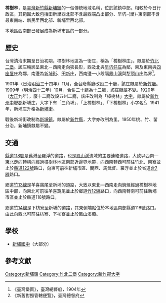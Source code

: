 {{noteTA　
|1 = zh-cn:庄; zh-hk:庄; zh-tw:庄;
}}
'''樟樹林'''，是[[臺灣|臺灣]][[新竹縣|新竹縣]][[新埔鎮|新埔鎮]]的一個傳統地域名稱，位於該鎮中部。相較於今日行政區，其範圍大致包括田新里西北部不含最西端凸出部分、旱坑-{里}-東南部不含最東南端、新民里西北部、新埔里西北部。

本地區西南部已發展成為新埔市區的一部分。

==歷史==
台灣清治末期至日治初期，樟樹林地區為一街庄，稱為「樟樹林庄」，隸屬於[[竹北二堡|竹北二堡]]。該庄輪廓呈東北－西南走向狹長形，西及北與[[旱坑仔庄|旱坑仔庄]]為鄰，東及東南與[[四座屋庄|四座屋庄]]為鄰，南邊為[[新埔_(新竹縣大字)|新埔街]]、[[田新庄|田新庄]]，西南邊一小段隔[[鳳山溪|鳳山溪]]與[[犁頭山庄|犁頭山庄]]為界<ref>《臺灣堡圖》，臺灣總督府，1904年</ref>。

1901年（日治[[明治|明治]]三十四年）11月，全台廢縣廳改設二十廳，該庄隸屬於[[新竹廳|新竹廳]]。1909年（明治四十二年）10月，合併二十廳為十二廳，該庄隸屬不變。1920年（[[大正|大正]]九年），廢十二廳改設五州二廳，該庄改制為「樟樹林」[[大字|大字]]，隸屬於[[新竹州|新竹州]][[中壢郡|中壢郡]]新埔庄，大字下有「三角埔」、「上樟樹林」、「下樟樹林」小字名<ref>《新舊對照管轄便覽》，臺灣總督府</ref>。1941年，新埔庄升格為[[新埔街|新埔街]]。

戰後新埔街改制為[[新埔鎮|新埔鎮]]，隸屬於[[新竹縣|新竹縣]]，大字亦改制為里。1950年桃、竹、苗分治，新埔鎮隸屬不變。

==交通==
[[縣道118號|縣道118號]]是舊港至羅浮的道路，也是[[鳳山溪|鳳山溪]]流域的主要連絡道路，大致以西南—東北走向轉橫向經過樟樹林地區南部近邊界地帶，向西南轉西可前往竹北、南寮並止於[[縣道122號|縣道122號]]路口，向東可前往新埔市區、關西、馬武督、羅浮並止於省道[[台7線|台7線]]路口。

鄉道[[竹13線|竹13線]]是羊喜窩尾至新埔的道路，大致以東北—西南走向蜿蜒經過樟樹林地區中部，向東北可前往羊喜窩尾並止於鄉道[[竹12線|竹12線]]路口，向西南轉南可前往新埔市區並止於縣道118號路口。

鄉道[[竹14線|竹14線]]是下枋寮至新埔的道路，其東側端點位於本地區南部縣道118號路口。由此向西北可前往枋寮、下枋寮並止於鳳山溪橋。

==學校==
*[[新埔國中|新埔國中]]（大部分）

==參考文獻==
{{reflist}}

{{新竹郡}}

[[Category:新埔鎮|Category:新埔鎮]]
[[Category:竹北二堡|Category:竹北二堡]]
[[Category:新竹郡大字|Category:新竹郡大字]]